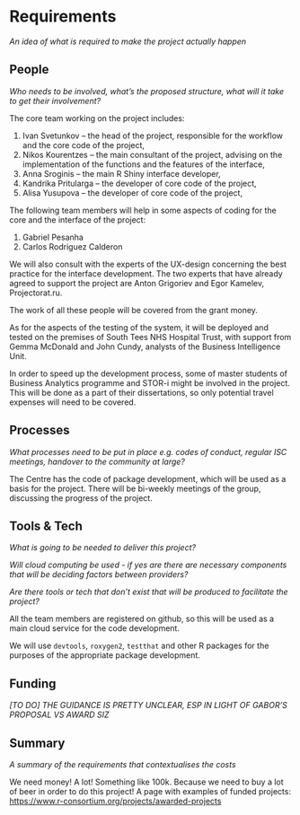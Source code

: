 # Requirements
*An idea of what is required to make the project actually happen*

## People
*Who needs to be involved, what's the proposed structure, what will it take to get their involvement?*

The core team working on the project includes:

1. Ivan Svetunkov -- the head of the project, responsible for the workflow and the core code of the project,
2. Nikos Kourentzes -- the main consultant of the project, advising on the implementation of the functions and the features of the interface,
3. Anna Sroginis -- the main R Shiny interface developer,
4. Kandrika Pritularga -- the developer of core code of the project,
5. Alisa Yusupova -- the developer of core code of the project,

The following team members will help in some aspects of coding for the core and the interface of the project:

1. Gabriel Pesanha
2. Carlos Rodriguez Calderon

We will also consult with the experts of the UX-design concerning the best practice for the interface development. The two experts that have already agreed to support the project are Anton Grigoriev and Egor Kamelev, Projectorat.ru.

The work of all these people will be covered from the grant money.

As for the aspects of the testing of the system, it will be deployed and tested on the premises of South Tees NHS Hospital Trust, with support from Gemma McDonald and John Cundy, analysts of the Business Intelligence Unit.

In order to speed up the development process, some of master students of Business Analytics programme and STOR-i might be involved in the project. This will be done as a part of their dissertations, so only potential travel expenses will need to be covered.


## Processes
*What processes need to be put in place e.g. codes of conduct, regular ISC meetings, handover to the community at large?*

The Centre has the code of package development, which will be used as a basis for the project. There will be bi-weekly meetings of the group, discussing the progress of the project.

## Tools & Tech
*What is going to be needed to deliver this project?*

*Will cloud computing be used - if yes are there are necessary components that will be deciding factors between providers?*

*Are there tools or tech that don't exist that will be produced to facilitate the project?*

All the team members are registered on github, so this will be used as a main cloud service for the code development.

We will use `devtools`, `roxygen2`, `testthat` and other R packages for the purposes of the appropriate package development.


## Funding
*[TO DO] THE GUIDANCE IS PRETTY UNCLEAR, ESP IN LIGHT OF GABOR'S PROPOSAL VS AWARD SIZ*


## Summary
*A summary of the requirements that contextualises the costs*

We need money! A lot! Something like 100k. Because we need to buy a lot of beer in order to do this project! A page with examples of funded projects: [https://www.r-consortium.org/projects/awarded-projects](https://www.r-consortium.org/projects/awarded-projects)